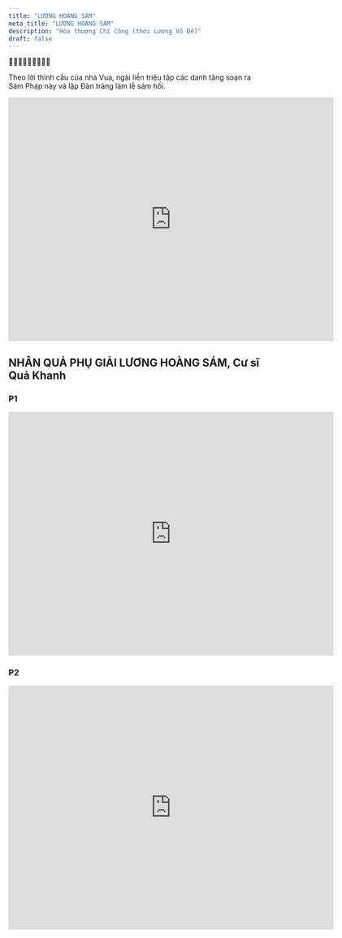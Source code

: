 ```yaml
---
title: "LƯƠNG HOÀNG SÁM"
meta_title: "LƯƠNG HOÀNG SÁM"
description: "Hòa thượng Chí Công (thời Lương Võ Đế)"
draft: false
---
```


<p>🪷🪷🪷🪷🪷🪷🪷🪷🪷</p>

Theo lời thỉnh cầu của nhà Vua, ngài liền triệu tập các danh tăng soạn ra Sám Pháp này và lập Đàn tràng làm lễ sám hối.
<iframe
    width="640"
    height="480"
    src="https://www.youtube.com/embed/4xhb2JWKYZA"
    frameborder="0"
    allow="autoplay; encrypted-media"
    allowfullscreen
>
</iframe>

## NHÂN QUẢ PHỤ GIẢI LƯƠNG HOÀNG SÁM, Cư sĩ Quả Khanh

### P1
<iframe
    width="640"
    height="480"
    src="https://www.youtube.com/embed/XP11ncQeuvw"
    frameborder="0"
    allow="autoplay; encrypted-media"
    allowfullscreen
>
</iframe>

### P2
<iframe
    width="640"
    height="480"
    src="https://www.youtube.com/embed/49rypa7RUqk"
    frameborder="0"
    allow="autoplay; encrypted-media"
    allowfullscreen
>
</iframe>
